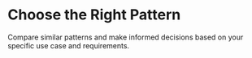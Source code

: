 
# Choose the Right Pattern

Compare similar patterns and make informed decisions based on your specific use case and requirements.

<PatternAssistantGrid lang="en" />
